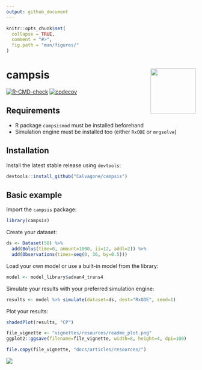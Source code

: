 ```yaml
---
output: github_document
---
```


```r
knitr::opts_chunk$set(
  collapse = TRUE,
  comment = "#>",
  fig.path = "man/figures/"
)
```

# campsis <img src='man/figures/logo.png' align="right" alt="" width="120" />

<!-- badges: start -->
[![R-CMD-check](https://github.com/Calvagone/campsis/workflows/R-CMD-check/badge.svg)](https://github.com/Calvagone/campsis/actions)
[![codecov](https://codecov.io/gh/Calvagone/campsis/branch/main/graph/badge.svg?token=C629TACTSU)](https://app.codecov.io/gh/Calvagone/campsis)
<!-- badges: end -->

## Requirements

* R package `campsismod` must be installed beforehand
* Simulation engine must be installed too (either `RxODE` or `mrgsolve`)

## Installation
Install the latest stable release using `devtools`:
  
```r
devtools::install_github("Calvagone/campsis")
```

## Basic example

Import the `campsis` package:

```r
library(campsis)
```

Create your dataset:

```r
ds <- Dataset(50) %>%
  add(Bolus(time=0, amount=1000, ii=12, addl=2)) %>%
  add(Observations(times=seq(0, 36, by=0.5)))
```

Load your own model or use a built-in model from the library:

```r
model <- model_library$advan4_trans4
```

Simulate your results with your preferred simulation engine:

```r
results <- model %>% simulate(dataset=ds, dest="RxODE", seed=1)
```

Plot your results:

```r
shadedPlot(results, "CP")
```

```r
file_vignette <- "vignettes/resources/readme_plot.png"
ggplot2::ggsave(filename=file_vignette, width=8, height=4, dpi=100)
```

```r
file.copy(file_vignette, "docs/articles/resources/")
```

![](vignettes/resources/readme_plot.png)